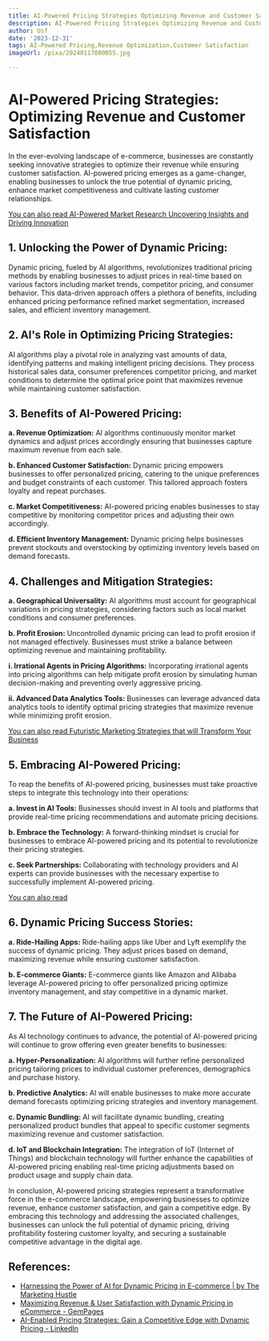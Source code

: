 ```yaml
---
title: AI-Powered Pricing Strategies Optimizing Revenue and Customer Satisfaction
description: AI-Powered Pricing Strategies Optimizing Revenue and Customer Satisfaction
author: Usf
date: '2023-12-31'
tags: AI-Powered Pricing,Revenue Optimization,Customer Satisfaction
imageUrl: /pixa/20240117080055.jpg

---
```

# AI-Powered Pricing Strategies: Optimizing Revenue and Customer Satisfaction

In the ever-evolving landscape of e-commerce,  businesses are constantly seeking innovative strategies to optimize their revenue while ensuring customer satisfaction. AI-powered pricing emerges as a game-changer, enabling businesses to unlock the true potential of dynamic pricing, enhance market competitiveness and cultivate lasting customer relationships.

[You can also read AI-Powered Market Research Uncovering Insights and Driving Innovation](AI-Powered%20Market%20Research%20Uncovering%20Insights%20and%20Driving%20Innovation)


## 1. Unlocking the Power of  Dynamic Pricing:

Dynamic pricing, fueled by AI algorithms, revolutionizes traditional pricing methods by enabling  businesses to adjust prices in real-time based on various factors  including market trends, competitor  pricing, and consumer behavior. This data-driven  approach offers a  plethora of benefits, including enhanced pricing performance refined  market  segmentation, increased sales, and efficient inventory management.

##  2. AI's Role in  Optimizing Pricing Strategies:

AI algorithms play a pivotal  role in analyzing vast amounts of data, identifying patterns and making intelligent  pricing decisions. They  process historical sales data, consumer preferences competitor  pricing,  and market conditions to determine the optimal price point that maximizes revenue while maintaining customer satisfaction.

## 3. Benefits of AI-Powered  Pricing:

**a. Revenue  Optimization:** AI algorithms continuously monitor market dynamics and adjust prices accordingly ensuring that businesses capture  maximum revenue from each sale.

**b. Enhanced Customer Satisfaction:** Dynamic pricing empowers  businesses to offer personalized pricing, catering to the unique preferences and budget constraints of each customer. This tailored approach fosters loyalty and repeat purchases.

**c. Market Competitiveness:** AI-powered  pricing enables businesses to  stay competitive by  monitoring competitor prices and adjusting their own accordingly.

**d. Efficient Inventory Management:** Dynamic pricing helps businesses prevent stockouts and overstocking  by optimizing inventory levels based on demand forecasts.

## 4. Challenges  and Mitigation Strategies:

**a. Geographical Universality:** AI  algorithms must account for geographical variations in pricing strategies, considering  factors such as local market conditions and consumer preferences.

**b.  Profit Erosion:** Uncontrolled dynamic pricing can lead to profit erosion if not managed effectively. Businesses must strike a balance between optimizing revenue and maintaining profitability.

**i.  Irrational Agents in Pricing Algorithms:** Incorporating irrational agents into  pricing algorithms can help mitigate profit erosion  by simulating human decision-making and preventing overly aggressive pricing.

**ii. Advanced Data Analytics Tools:**  Businesses can leverage advanced data analytics tools to identify optimal pricing  strategies that maximize revenue while minimizing profit erosion.

[You can also read  Futuristic Marketing Strategies that will Transform Your Business](Futuristic%20Marketing%20Strategies%20that%20will%20Transform%20Your%20Business)


##  5. Embracing AI-Powered Pricing:

To reap the benefits of  AI-powered pricing, businesses must  take proactive steps to integrate this technology into their operations:

**a. Invest in AI  Tools:** Businesses should invest in AI tools and  platforms that provide real-time pricing recommendations and automate pricing decisions.

**b. Embrace the Technology:** A forward-thinking mindset  is crucial for businesses to embrace  AI-powered pricing  and its potential  to revolutionize  their pricing strategies.

**c. Seek Partnerships:** Collaborating with technology  providers and AI experts  can provide businesses with  the necessary expertise to successfully implement AI-powered pricing.

[You can  also read ]()


## 6. Dynamic Pricing Success Stories:

**a.  Ride-Hailing Apps:** Ride-hailing apps like Uber and Lyft exemplify the success of  dynamic pricing. They adjust prices based on demand, maximizing revenue while ensuring customer satisfaction.

**b. E-commerce Giants:** E-commerce giants like Amazon and Alibaba leverage AI-powered pricing to offer personalized pricing optimize inventory  management, and stay competitive in a dynamic  market.

##  7. The Future of AI-Powered Pricing:

As AI technology continues to advance,  the potential  of AI-powered pricing will continue to grow offering even greater benefits to  businesses:

**a. Hyper-Personalization:** AI algorithms  will further refine personalized pricing tailoring prices to individual customer preferences, demographics and purchase history.

**b. Predictive Analytics:** AI will enable businesses to make more accurate demand forecasts optimizing pricing strategies and inventory management.

**c. Dynamic Bundling:**  AI will facilitate dynamic bundling, creating personalized product bundles that appeal to specific customer segments maximizing revenue and customer satisfaction.

**d.  IoT and Blockchain Integration:** The integration of IoT  (Internet of Things) and blockchain technology will  further  enhance the capabilities of AI-powered  pricing enabling real-time pricing adjustments  based on product usage and supply chain data.

In conclusion, AI-powered pricing strategies represent a transformative force in the e-commerce landscape, empowering businesses to optimize revenue, enhance customer satisfaction,  and gain a competitive edge. By embracing this technology and addressing the associated challenges, businesses can  unlock the full potential of dynamic pricing, driving  profitability fostering customer loyalty,  and securing a sustainable  competitive advantage in the digital age.

## References:
- [Harnessing the Power of AI for Dynamic Pricing in E-commerce | by The Marketing Hustle](https://medium.com/@dplayer/harnessing-the-power-of-ai-for-dynamic-pricing-in-e-commerce-30ebd73da133)
- [Maximizing Revenue & User Satisfaction with Dynamic Pricing in eCommerce - GemPages](https://gempages.net/blogs/shopify/dynamic-pricing-ecommerce)
- [AI-Enabled Pricing Strategies: Gain a Competitive Edge with Dynamic Pricing - LinkedIn](https://www.linkedin.com/pulse/ai-enabled-pricing-strategies-gain-competitive-edge-dynamic-vaibhav-k)
